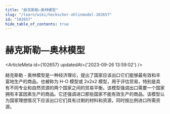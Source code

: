 ```yaml
---
title: "赫克斯勒—奥林模型"
slug: "/learn/wiki/heckscher-ohlinmodel-102657"
id: "102657"
hide_table_of_contents: true
---
```



# 赫克斯勒—奥林模型

<ArticleMeta id={102657} updatedAt={'2023-09-26 13:59:02'} />
<div className='border-solid border-b border-t-0 my-4 border-[var(--ifm-color-gray-300)]' />

赫克斯勒 - 奥林模型是一种经济理论，提出了国家应该出口它们能够最有效和丰富地生产的商品。也被称为 H-O 模型或 2x2x2 模型，用于评估贸易，特别是具有不同专业和自然资源的两个国家之间的贸易平衡。该模型强调出口需要一个国家拥有丰富因素生产的商品。它还强调进口那些国家不能有效生产的商品。该模型认为国家理想情况下应该出口它们具有过剩的材料和资源，同时按比例进口所需资源。
